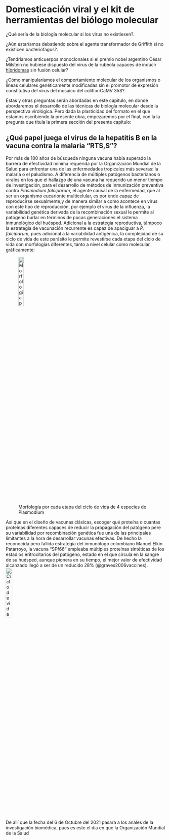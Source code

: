 # Domesticación viral y el kit de herramientas del biólogo molecular {#domestic}

¿Qué sería de la biología molecular si los virus no existiesen?. 

¿Aún estaríamos debatiendo sobre el agente transformador de Griffith si no existicen bacteriófagos?. 

¿Tendríamos anticuerpos monoclonales si el premio nobel argentino César Milstein no hubiese dispuesto del virus de la rubéola capaces de inducir [hibridomas](http://www.quimicaviva.qb.fcen.uba.ar/contratapa/aprendiendo/capitulo10.htm) sin fusión celular?

¿Cómo manipularíamos el comportamiento molecular de los organismos o líneas celulares genéticamente modificadas sin el promotor de expresión constitutiva del virus del mosaico del coliflor:CaMV 35S?. 

Estas y otras preguntas serán abordadas en este capítulo, en donde abordaremos el desarrollo de las técnicas de biología molecular desde la perspectiva virológica. Pero dada la plasticidad del formato en el que estamos escribiendo la presente obra, empezaremos por el final, con la la pregunta que titula la primera sección del presente capítulo:


## ¿Qué papel juega el virus de la hepatitis B en la vacuna contra la malaria "RTS,S"? {#malariaVaccine}


Por más de 100 años de búsqueda ninguna vacuna había superado la barrera de efectividad mínima requerida por la Organización Mundial de la Salud para enfrentar una de las enfermedades tropicales más severas: la malaria o el paludismo. A diferencia de múltiples patógenos bacterianos o virales en los que el hallazgo de una vacuna ha requerido un menor tiempo de investigación, para el desarrollo de métodos de inmunización preventiva contra *Plasmodium falciparum*, el agente causal de la enfermedad, que al ser un organismo eucarionte multicelular, es por ende capaz de reproducirse sexualmente,y de manera similar a como acontece en virus con este tipo de reproducción, por ejemplo el virus de la influenza, la variabilidad genética derivada de la recombinación sexual le permite al patógeno burlar en términos de pocas generaciones el sistema inmunológico del huésped. Adicional a la estrategia reproductiva, támpoco la estrategia de vacunación recurrente es capaz de apaciguar a *P. falciparum*, pues adicional a la variabilidad antigénica, la complejidad de su ciclo de vida de este parásito le permite revestirse cada etapa del ciclo de vida con morfologías diferentes, tanto a nivel celular como molecular, gráficamente: 

![Morfología por cada etapa del ciclo de vida de 4 especies de Plasmodium](figures/plasmodium.png){ width=20% }


Así que en el diseño de vacunas clásicas, escoger qué proteína o cuantas proteínas diferentes capaces de reducir la propagación del patógeno pere su variabilidad por recombinación genética fue una de las principales limitantes a la hora de desarrollar vacunas efectivas. De hecho la reconocida pero fallida estrategia del inmunólogo colombiano Manuel Elkin Patarroyo, la vacuna "SPf66" empleaba múltiples proteínas sintéticas de los estadios eritrocitarios del patógeno, estado en el que circula en la sangre de su huésped, aunque pionera en su tiempo, el mejor valor de efectividad alcanzado llegó a ser de un reducido 28% (@graves2006vaccines).  
![Ciclo de vida de *Plasmodium falciparum*](figures/Plasmodium_sp.jpg){ width=20% }

De allí que la fecha del 6 de Octubre del 2021 pasará a los análes de la investigación biomédica, pues es este el día en que la Organización Mundial de la Salud  